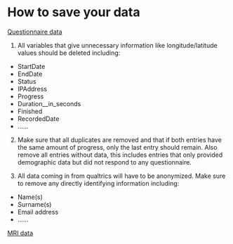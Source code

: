 # How to save your data

[Questionnaire data]{.underline}

1.  All variables that give unnecessary information like longitude/latitude values should be deleted including:

-   StartDate
-   EndDate
-   Status
-   IPAddress
-   Progress
-   Duration\_\_in_seconds
-   Finished
-   RecordedDate
-   ......

2.  Make sure that all duplicates are removed and that if both entries have the same amount of progress, only the last entry should remain. Also remove all entries without data, this includes entries that only provided demographic data but did not respond to any questionnaire.

3.  All data coming in from qualtrics will have to be anonymized. Make sure to remove any directly identifying information including:

-   Name(s)
-   Surname(s)
-   Email address
-   ......

[MRI data]{.underline}

